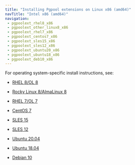 ```yaml
---
title: "Installing Pgpool extensions on Linux x86 (amd64)"
navTitle: "Intel x86 (amd64)"
navigation:
 - pgpoolext_rhel8_x86
 - pgpoolext_other_linux8_x86
 - pgpoolext_rhel7_x86
 - pgpoolext_centos7_x86
 - pgpoolext_sles15_x86
 - pgpoolext_sles12_x86
 - pgpoolext_ubuntu20_x86
 - pgpoolext_ubuntu18_x86
 - pgpoolext_deb10_x86
---
```


For operating system-specific install instructions, see:

  - [RHEL 8/OL 8](pgpoolext_rhel8_x86)

  - [Rocky Linux 8/AlmaLinux 8](pgpoolext_other_linux8_x86)
  - [RHEL 7/OL 7](pgpoolext_rhel7_x86)
  - [CentOS 7](pgpoolext_centos7_x86)
  - [SLES 15](pgpoolext_sles15_x86)
  - [SLES 12](pgpoolext_sles12_x86)
  - [Ubuntu 20.04](pgpoolext_ubuntu20_x86)
  - [Ubuntu 18.04](pgpoolext_ubuntu18_x86)
  - [Debian 10](pgpoolext_deb10_x86)


